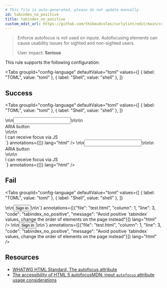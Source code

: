 ```yaml
---
# This file is auto-generated, please do not update manually.
id: tabindex_no_positive
title: tabindex_no_positive
custom_edit_url: https://github.com/thibaudcolas/curlylint/edit/main/curlylint/rules/tabindex_no_positive/tabindex_no_positive.py
---
```



> Enforce autofocus is not used on inputs. Autofocusing elements can cause usability issues for sighted and non-sighted users.
>
> User impact: **Serious**

This rule supports the following configuration:

<Tabs
  groupId="config-language"
  defaultValue="toml"
  values={[
    { label: "TOML", value: "toml" },
    { label: "Shell", value: "shell" },
  ]}
>
  <TabItem value="toml">
    <CodeSnippet
      snippet={`# Avoid positive \`tabindex\` values, change the order of elements on the page instead.\ntabindex_no_positive = true`}
      annotations={[]}
      lang="toml"
    />
  </TabItem>
  <TabItem value="shell">
    <CodeSnippet
      snippet={`# Avoid positive \`tabindex\` values, change the order of elements on the page instead.\ncurlylint --rule 'tabindex_no_positive: true' .`}
      annotations={[]}
      lang="shell"
    />
  </TabItem>
</Tabs>

## Success

<Tabs
  groupId="config-language"
  defaultValue="toml"
  values={[
    { label: "TOML", value: "toml" },
    { label: "Shell", value: "shell" },
  ]}
>
  <TabItem value="toml">
    <CodeSnippet
      snippet={`<!-- Good: No tabindex attribute – rely on the order of elements -->\n<!-- tabindex_no_positive = true -->\n<input type="text" name="username" />\n<!-- Good: Not recommended but valid -->\n<!-- tabindex_no_positive = true -->\n<div role="button" tabindex="0">ARIA button</div>\n<!-- Good: Use -1 where appropriate, so elements can programmatically receive focus -->\n<!-- tabindex_no_positive = true -->\n<div tabindex="-1">I can receive focus via JS</div>`}
      annotations={[]}
      lang="html"
    />
  </TabItem>
  <TabItem value="shell">
    <CodeSnippet
      snippet={`<!-- Good: No tabindex attribute – rely on the order of elements -->\n<!-- curlylint --rule 'tabindex_no_positive: true' . -->\n<input type="text" name="username" />\n<!-- Good: Not recommended but valid -->\n<!-- curlylint --rule 'tabindex_no_positive: true' . -->\n<div role="button" tabindex="0">ARIA button</div>\n<!-- Good: Use -1 where appropriate, so elements can programmatically receive focus -->\n<!-- curlylint --rule 'tabindex_no_positive: true' . -->\n<div tabindex="-1">I can receive focus via JS</div>`}
      annotations={[]}
      lang="html"
    />
  </TabItem>
</Tabs>

## Fail

<Tabs
  groupId="config-language"
  defaultValue="toml"
  values={[
    { label: "TOML", value: "toml" },
    { label: "Shell", value: "shell" },
  ]}
>
  <TabItem value="toml">
    <CodeSnippet
      snippet={`<!-- Bad: Positive values are problematic -->\n<!-- tabindex_no_positive = true -->\n<button type="submit" tabindex="3">Sign in</button>\n\n`}
      annotations={[{"file": "test.html", "column": 1, "line": 3, "code": "tabindex_no_positive", "message": "Avoid positive `tabindex` values, change the order of elements on the page instead"}]}
      lang="html"
    />
  </TabItem>
  <TabItem value="shell">
    <CodeSnippet
      snippet={`<!-- Bad: Positive values are problematic -->\n<!-- curlylint --rule 'tabindex_no_positive: true' . -->\n<button type="submit" tabindex="3">Sign in</button>\n\n`}
      annotations={[{"file": "test.html", "column": 1, "line": 3, "code": "tabindex_no_positive", "message": "Avoid positive `tabindex` values, change the order of elements on the page instead"}]}
      lang="html"
    />
  </TabItem>
</Tabs>

## Resources

- [WHATWG HTML Standard, The autofocus attribute](https://html.spec.whatwg.org/multipage/interaction.html#attr-fe-autofocus)
- [The accessibility of HTML 5 autofocus](https://www.brucelawson.co.uk/2009/the-accessibility-of-html-5-autofocus/)[MDN: input `autofocus` attribute usage considerations](https://developer.mozilla.org/en-US/docs/Web/HTML/Element/input#htmlattrdefautofocus)

